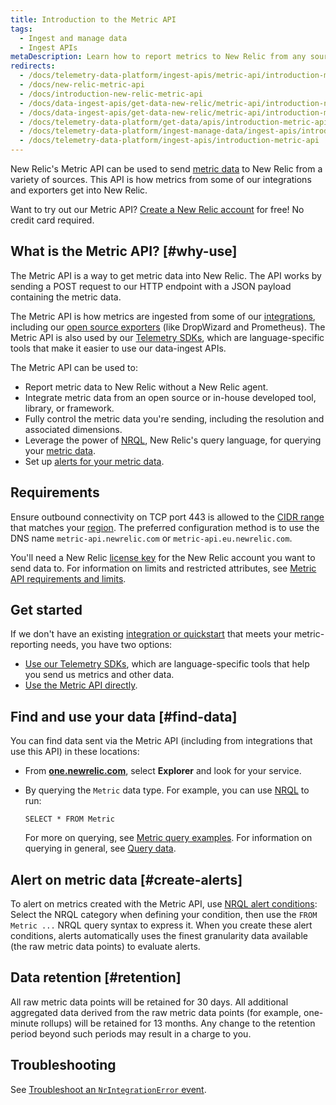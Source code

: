 ```yaml
---
title: Introduction to the Metric API
tags:
  - Ingest and manage data
  - Ingest APIs
metaDescription: Learn how to report metrics to New Relic from any source with the Metric API.
redirects:
  - /docs/telemetry-data-platform/ingest-apis/metric-api/introduction-metric-api
  - /docs/new-relic-metric-api
  - /docs/introduction-new-relic-metric-api
  - /docs/data-ingest-apis/get-data-new-relic/metric-api/introduction-new-relic-metric-api
  - /docs/data-ingest-apis/get-data-new-relic/metric-api/introduction-metric-api
  - /docs/telemetry-data-platform/get-data/apis/introduction-metric-api
  - /docs/telemetry-data-platform/ingest-manage-data/ingest-apis/introduction-metric-api
  - /docs/telemetry-data-platform/ingest-apis/introduction-metric-api
---
```


New Relic's Metric API can be used to send [metric data](/docs/using-new-relic/data/understand-data/new-relic-data-types#dimensional-metrics) to New Relic from a variety of sources. This API is how metrics from some of our integrations and exporters get into New Relic.

Want to try out our Metric API? [Create a New Relic account](https://newrelic.com/signup) for free! No credit card required.

## What is the Metric API? [#why-use]

The Metric API is a way to get metric data into New Relic. The API works by sending a POST request to our HTTP endpoint with a JSON payload containing the metric data.

The Metric API is how metrics are ingested from some of our [integrations](https://newrelic.com/instant-observability/), including our [open source exporters](/docs/data-ingest-apis/get-data-new-relic/new-relic-sdks/telemetry-sdks-send-custom-telemetry-data-new-relic#external-data) (like DropWizard and Prometheus). The Metric API is also used by our [Telemetry SDKs](/docs/data-ingest-apis/get-data-new-relic/new-relic-sdks/telemetry-sdks-send-custom-telemetry-data-new-relic), which are language-specific tools that make it easier to use our data-ingest APIs.

The Metric API can be used to:

* Report metric data to New Relic without a New Relic agent.
* Integrate metric data from an open source or in-house developed tool, library, or framework.
* Fully control the metric data you're sending, including the resolution and associated dimensions.
* Leverage the power of [NRQL](/docs/query-data/nrql-new-relic-query-language/getting-started/introduction-nrql), New Relic's query language, for querying your [metric data](/docs/using-new-relic/data/understand-data/new-relic-data-types#metrics).
* Set up [alerts for your metric data](#create-alerts).

## Requirements

Ensure outbound connectivity on TCP port 443 is allowed to the [CIDR range](/docs/using-new-relic/cross-product-functions/install-configure/networks/#infrastructure) that matches your [region](/docs/using-new-relic/welcome-new-relic/get-started/our-eu-us-region-data-centers).
The preferred configuration method is to use the DNS name `metric-api.newrelic.com` or `metric-api.eu.newrelic.com`.

You'll need a New Relic [license key](/docs/apis/intro-apis/new-relic-api-keys/#license-key) for the New Relic account you want to send data to. For information on limits and restricted attributes, see [Metric API requirements and limits](/docs/metric-api-general-requirements-limits).

## Get started

If we don't have an existing [integration or quickstart](https://newrelic.com/instant-observability/) that meets your metric-reporting needs, you have two options:

* [Use our Telemetry SDKs](/docs/data-ingest-apis/get-data-new-relic/new-relic-sdks/telemetry-sdks-send-custom-telemetry-data-new-relic), which are language-specific tools that help you send us metrics and other data.
* [Use the Metric API directly](/docs/report-metrics-metric-api).

## Find and use your data [#find-data]

You can find data sent via the Metric API (including from integrations that use this API) in these locations:

* From **[one.newrelic.com](https://one.newrelic.com/all-capabilities)**, select **Explorer** and look for your service.
* By querying the `Metric` data type. For example, you can use [NRQL](/docs/query-data/nrql-new-relic-query-language/getting-started/introduction-nrql) to run:

  ```
  SELECT * FROM Metric
  ```

  For more on querying, see [Metric query examples](/docs/data-ingest-apis/get-data-new-relic/metric-api/view-query-you-metric-data). For information on querying in general, see [Query data](/docs/using-new-relic/data/understand-data/query-new-relic-data).

## Alert on metric data [#create-alerts]

To alert on metrics created with the Metric API, use [NRQL alert conditions](/docs/alerts/new-relic-alerts/defining-conditions/create-alert-conditions-nrql-queries): Select the NRQL category when defining your condition, then use the `FROM Metric ...` NRQL query syntax to express it. When you create these alert conditions, alerts automatically uses the finest granularity data available (the raw metric data points) to evaluate alerts.

## Data retention [#retention]

All raw metric data points will be retained for 30 days. All additional aggregated data derived from the raw metric data points (for example, one-minute rollups) will be retained for 13 months. Any change to the retention period beyond such periods may result in a charge to you.

## Troubleshooting

See [Troubleshoot an `NrIntegrationError` event](/docs/troubleshoot-nrintegrationerror-event).
